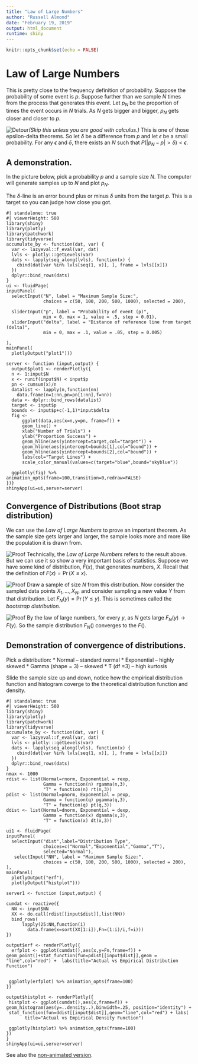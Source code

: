 ```yaml
---
title: "Law of Large Numbers"
author: "Russell Almond"
date: "February 19, 2019"
output: html_document
runtime: shiny
---
```


```r
knitr::opts_chunk$set(echo = FALSE)
```
# Law of Large Numbers

This is pretty close to the frequency definition of probability.
Suppose the probability of some event is $p$.  Suppose further than we
sample $N$ times from the process that generates this event.  Let
$p_N$ be the proportion of times the event occurs in $N$ trials.  As
$N$ gets bigger and bigger, $p_N$ gets closer and closer to $p$.

![Detour](sign_turn_left.png)_(Skip this unless you are good with
calculus.)_  This is one of those epsilon-delta theorems.  So let
$\delta$ be a difference from $p$ and let $\epsilon$ be a small
probability.  For any $\epsilon$ and $\delta$, there exists an $N$
such that $P(|p_N-p|>\delta) < \epsilon$.


## A demonstration.

In the picture below, pick a probability $p$ and a sample size $N$.
The computer will generate samples up to $N$ and plot $p_N$.

The $\delta$-line is an error bound plus or minus $\delta$ units from
the target $p$.  This is a target so you can judge how close you got.


```shinylive-r
#| standalone: true
#| viewerHeight: 500
library(shiny)
library(plotly)
library(patchwork)
library(tidyverse)
accumulate_by <- function(dat, var) {
  var <- lazyeval::f_eval(var, dat)
  lvls <- plotly:::getLevels(var)
  dats <- lapply(seq_along(lvls), function(x) {
    cbind(dat[var %in% lvls[seq(1, x)], ], frame = lvls[[x]])
  })
  dplyr::bind_rows(dats)
}
ui <- fluidPage(
inputPanel(
  selectInput("N", label = "Maximum Sample Size:",
              choices = c(50, 100, 200, 500, 1000), selected = 200),
  
  sliderInput("p", label = "Probability of event (p)",
              min = 0, max = 1, value = .5, step = 0.01),
  sliderInput("delta", label = "Distance of reference line from target (delta)",
              min = 0, max = .1, value = .05, step = 0.005)

),
mainPanel(
  plotlyOutput("plot1")))

server <- function (input,output) {
  output$plot1 <- renderPlotly({
  n <- 1:input$N
  x <- runif(input$N) < input$p
  pn <- cumsum(x)/n
  datalist <- lapply(n,function(nn)
    data.frame(n=1:nn,pn=pn[1:nn],f=nn))
  data <- dplyr::bind_rows(datalist)
  target <- input$p
  bounds <- input$p+c(-1,1)*input$delta
  fig <- 
      ggplot(data,aes(x=n,y=pn, frame=f)) +
      geom_line() +
      xlab("Number of Trials") +
      ylab("Proportion Success") +
      geom_hline(aes(yintercept=target,col="target")) +
      geom_hline(aes(yintercept=bounds[1],col="bound")) +
      geom_hline(aes(yintercept=bounds[2],col="bound")) + 
      labs(col="Target Lines") +
      scale_color_manual(values=c(target="blue",bound="skyblue"))
  
  ggplotly(fig) %>%  animation_opts(frame=100,transition=0,redraw=FALSE)
})}
shinyApp(ui=ui,server=server)
```

## Convergence of Distributions (Boot strap distribution)

We can use the _Law of Large Numbers_ to prove an important theorem.  As the sample size gets larger and larger, the sample looks more and more like the population it is drawn from.



![Proof](sign_turn_left.png) Technically, the _Law of Large Numbers_
refers to the result above.  But we can use it so show a very
important basis of statistics.  Suppose we have some kind of
distribution, $F(x)$, that generates numbers, $X$.  Recall that the
definition of $F(x)=\Pr(X \leq x)$.

![Proof](sign_turn_left.png) Draw a sample of size $N$ from this
distribution.  Now consider the sampled data points $X_1,\ldots,X_N$,
and consider sampling a new value $Y$ from that distribution.  Let
$F_N(y) = \Pr(Y \leq y)$.  This is sometimes called the _bootstrap
distribution_.

![Proof](sign_turn_left.png) By the law of large numbers, for every
$y$, as $N$ gets large $F_N(y) \rightarrow F(y)$.  So the sample
distribution $F_N()$ converges to the $F()$.

## Demonstration of convergence of distributions.

Pick a distribution:
* Normal -- standard normal
* Exponential -- highly skewed
* Gamma (shape = 3) -- skewed
* T (df =3) -- high kurtosis

Slide the sample size up and down, notice how the empirical distribution function and histogram coverge to the theoretical distribution function and density.

```shinylive-r
#| standalone: true
#| viewerHeight: 500
library(shiny)
library(plotly)
library(patchwork)
library(tidyverse)
accumulate_by <- function(dat, var) {
  var <- lazyeval::f_eval(var, dat)
  lvls <- plotly:::getLevels(var)
  dats <- lapply(seq_along(lvls), function(x) {
    cbind(dat[var %in% lvls[seq(1, x)], ], frame = lvls[[x]])
  })
  dplyr::bind_rows(dats)
}
nmax <- 1000
rdist <- list(Normal=rnorm, Exponential = rexp, 
              Gamma = function(n) rgamma(n,3),
              "T" = function(n) rt(n,3))
pdist <- list(Normal=pnorm, Exponential = pexp, 
              Gamma = function(q) pgamma(q,3),
              "T" = function(q) pt(q,3))
ddist <- list(Normal=dnorm, Exponential = dexp, 
              Gamma = function(x) dgamma(x,3),
              "T" = function(x) dt(x,3))

ui1 <- fluidPage(
inputPanel(
  selectInput("dist",label="Distribution Type",
              choices=c("Normal","Exponential","Gamma","T"),
              selected="Normal"),
   selectInput("NN", label = "Maximum Sample Size:",
              choices = c(50, 100, 200, 500, 1000), selected = 200),
),
mainPanel(
  plotlyOutput("erf"),
  plotlyOutput("histplot")))

server1 <- function (input,output) {

cumdat <- reactive({
  NN <- input$NN
  XX <- do.call(rdist[[input$dist]],list(NN))
  bind_rows(
      lapply(25:NN,function(i)
        data.frame(x=sort(XX[1:i]),Fn=(1:i)/i,f=i)))
})

output$erf <- renderPlotly({
  erfplot <- ggplot(cumdat(),aes(x,y=Fn,frame=f)) + geom_point()+stat_function(fun=pdist[[input$dist]],geom = "line",col="red") +  labs(title="Actual vs Empirical Distribution Function")
  
 
 ggplotly(erfplot) %>% animation_opts(frame=100) 
})

output$histplot <- renderPlotly({
 histplot <- ggplot(cumdat(),aes(x,frame=f)) + geom_histogram(aes(y=..density..),binwidth=.25, position="identity") +
 stat_function(fun=ddist[[input$dist]],geom="line",col="red") + labs(
       title="Actual vs Empirical Density Function")

 ggplotly(histplot) %>% animation_opts(frame=100)
})
}
shinyApp(ui=ui,server=server)
```

See also the [non-animated version](LawOfLargeNumbers.Rmd).

